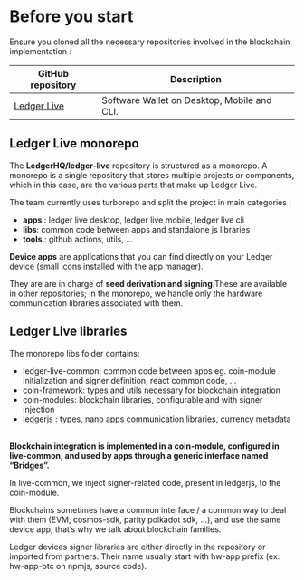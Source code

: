 # Before you start

Ensure you cloned all the necessary repositories involved in the blockchain implementation :

| GitHub repository                                      | Description                                 |
| ------------------------------------------------------ | ------------------------------------------- |
| [Ledger Live](https://github.com/LedgerHQ/ledger-live) | Software Wallet on Desktop, Mobile and CLI. |

## Ledger Live monorepo

The <b>LedgerHQ/ledger-live</b> repository is structured as a monorepo. A monorepo is a single repository that stores multiple projects or components, which in this case, are the various parts that make up Ledger Live.

The team currently uses turborepo and split the project in main categories :

- <b>apps</b> : ledger live desktop, ledger live mobile, ledger live cli
- <b>libs</b>: common code between apps and standalone js libraries
- <b>tools</b> : github actions, utils, …

<b>Device apps</b> are applications that you can find directly on your Ledger device
(small icons installed with the app manager).

They are are in charge of <b>seed derivation and signing</b>.These are available in other repositories; in the monorepo, we handle only the hardware communication libraries associated with them.

## Ledger Live libraries

The monorepo libs folder contains:

- ledger-live-common: common code between apps eg. coin-module initialization and signer definition, react common code, …
- coin-framework: types and utils necessary for blockchain integration
- coin-modules: blockchain libraries, configurable and with signer injection
- ledgerjs : types, nano apps communication libraries, currency metadata

<br />
<b>
  Blockchain integration is implemented in a coin-module, configured in
  live-common, and used by apps through a generic interface named “Bridges”.
</b>

In live-common, we inject signer-related code, present in ledgerjs, to the coin-module.

Blockchains sometimes have a common interface / a common way to deal with them (EVM, cosmos-sdk, parity polkadot sdk, …), and use the same device app, that’s why we talk about blockchain families.

Ledger devices signer libraries are either directly in the repository or imported from partners. Their name usually start with hw-app prefix (ex: hw-app-btc on npmjs, source code).
